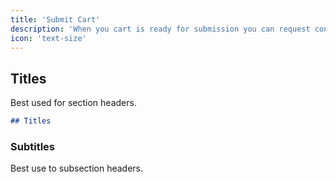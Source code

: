 ```yaml
---
title: 'Submit Cart'
description: 'When you cart is ready for submission you can request confirmation from the shopper and submit the order...'
icon: 'text-size'
---
```


## Titles

Best used for section headers.

```md
## Titles
```

### Subtitles

Best use to subsection headers.
